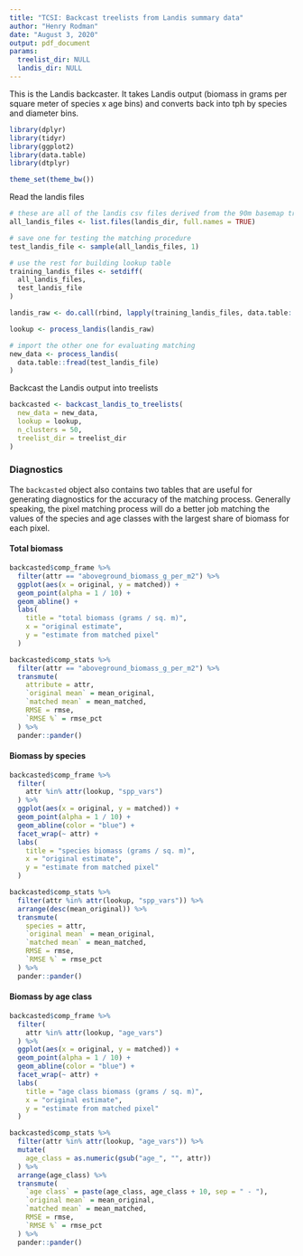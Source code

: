 ```yaml
---
title: "TCSI: Backcast treelists from Landis summary data"
author: "Henry Rodman"
date: "August 3, 2020"
output: pdf_document
params:
  treelist_dir: NULL
  landis_dir: NULL
---
```


This is the Landis backcaster. It takes Landis output (biomass in grams per square meter of species x age bins) and converts back into tph by species and diameter bins.

```r
library(dplyr)
library(tidyr)
library(ggplot2)
library(data.table)
library(dtplyr)

theme_set(theme_bw())
```

Read the landis files
```r
# these are all of the landis csv files derived from the 90m basemap treelists
all_landis_files <- list.files(landis_dir, full.names = TRUE)

# save one for testing the matching procedure
test_landis_file <- sample(all_landis_files, 1)

# use the rest for building lookup table
training_landis_files <- setdiff(
  all_landis_files,
  test_landis_file
)

landis_raw <- do.call(rbind, lapply(training_landis_files, data.table::fread))

lookup <- process_landis(landis_raw)

# import the other one for evaluating matching
new_data <- process_landis(
  data.table::fread(test_landis_file)
)

```

Backcast the Landis output into treelists
```r
backcasted <- backcast_landis_to_treelists(
  new_data = new_data,
  lookup = lookup,
  n_clusters = 50,
  treelist_dir = treelist_dir
)

```

### Diagnostics
The `backcasted` object also contains two tables that are useful for generating diagnostics for the accuracy of the matching process. Generally speaking, the pixel matching process will do a better job matching the values of the species and age classes with the largest share of biomass for each pixel.

#### Total biomass

```r
backcasted$comp_frame %>%
  filter(attr == "aboveground_biomass_g_per_m2") %>%
  ggplot(aes(x = original, y = matched)) +
  geom_point(alpha = 1 / 10) +
  geom_abline() +
  labs(
    title = "total biomass (grams / sq. m)",
    x = "original estimate",
    y = "estimate from matched pixel"
  )
```

```r
backcasted$comp_stats %>%
  filter(attr == "aboveground_biomass_g_per_m2") %>%
  transmute(
    attribute = attr,
    `original mean` = mean_original,
    `matched mean` = mean_matched,
    RMSE = rmse,
    `RMSE %` = rmse_pct
  ) %>%
  pander::pander()

```

#### Biomass by species

```r
backcasted$comp_frame %>%
  filter(
    attr %in% attr(lookup, "spp_vars")
  ) %>%
  ggplot(aes(x = original, y = matched)) +
  geom_point(alpha = 1 / 10) +
  geom_abline(color = "blue") +
  facet_wrap(~ attr) +
  labs(
    title = "species biomass (grams / sq. m)",
    x = "original estimate",
    y = "estimate from matched pixel"
  )
```

```r
backcasted$comp_stats %>%
  filter(attr %in% attr(lookup, "spp_vars")) %>%
  arrange(desc(mean_original)) %>%
  transmute(
    species = attr,
    `original mean` = mean_original,
    `matched mean` = mean_matched,
    RMSE = rmse,
    `RMSE %` = rmse_pct
  ) %>%
  pander::pander()

```


#### Biomass by age class

```r

backcasted$comp_frame %>%
  filter(
    attr %in% attr(lookup, "age_vars")
  ) %>%
  ggplot(aes(x = original, y = matched)) +
  geom_point(alpha = 1 / 10) +
  geom_abline(color = "blue") +
  facet_wrap(~ attr) +
  labs(
    title = "age class biomass (grams / sq. m)",
    x = "original estimate",
    y = "estimate from matched pixel"
  )
```

```r
backcasted$comp_stats %>%
  filter(attr %in% attr(lookup, "age_vars")) %>%
  mutate(
    age_class = as.numeric(gsub("age_", "", attr))
  ) %>%
  arrange(age_class) %>%
  transmute(
    `age class` = paste(age_class, age_class + 10, sep = " - "),
    `original mean` = mean_original,
    `matched mean` = mean_matched,
    RMSE = rmse,
    `RMSE %` = rmse_pct
  ) %>%
  pander::pander()

```

